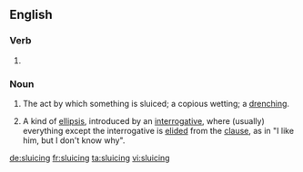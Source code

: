 ==English==

===Verb===
{{head|en|present participle}}

# {{present participle of|sluice|lang=en}}

===Noun===
{{en-noun}}
{{wikipedia}}
# The act by which something is sluiced; a copious wetting; a [[drench]]ing.
# {{context|linguistics|lang=en}} A kind of [[ellipsis]], introduced by an [[interrogative]], where (usually) everything except the interrogative is [[elide]]d from the [[clause]], as in "I like him, but I don't know why".

[[de:sluicing]]
[[fr:sluicing]]
[[ta:sluicing]]
[[vi:sluicing]]